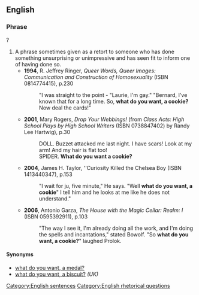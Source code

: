 ==English==

===Phrase===
{{infl|en|phrase|head=[[what|What]] [[do]] [[you]] [[want]], [[a]] [[cookie]]}}?

#A phrase sometimes given as a retort to someone who has done something unsurprising or unimpressive and has seen fit to inform one of having done so.
#*'''1994''', R. Jeffrey Ringer, ''Queer Words, Queer Images: Communication and Construction of Homosexuality'' (ISBN 0814774415), p.230
#*:"I was straight to the point - "Laurie, I'm gay."  "Bernard, I've known that for a long time.  So, '''what do you want, a cookie?'''  Now deal the cards!"
#*'''2001''', Mary Rogers, ''Drop Your Webbings!'' (from ''Class Acts: High School Plays by High School Writers'' (ISBN 0738847402) by Randy Lee Hartwig), p.30
#*:DOLL. Buzzet attacked me last night.  I have scars!  Look at my arm!  And my hair is flat too!
#*:SPIDER. '''What do you want a cookie?'''
#*'''2004''', James H. Taylor, ''Curiosity Killed the Chelsea Boy (ISBN 1413440347), p.153
#*:"I wait for ju, five minute," He says.  "Well '''what do you want, a cookie'''" I tell him and he looks at me like he does not understand."
#*'''2006''', Antonio Garza, ''The House with the Magic Cellar: Realm: I'' (ISBN 0595392911), p.103
#*:"The way I see it, I'm already doing all the work, and I'm doing the spells and incantations," stated Bowolf.  "So '''what do you want, a cookie?'''" laughed Prolok.

====Synonyms====
* [[what do you want, a medal?]]
* [[what do you want, a biscuit?]] ''(UK)''

[[Category:English sentences]]
[[Category:English rhetorical questions]]